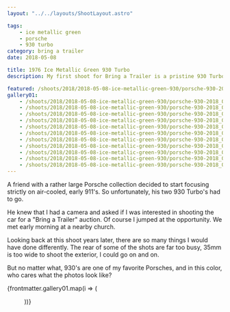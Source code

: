 ```yaml
---
layout: "../../layouts/ShootLayout.astro"

tags:
    - ice metallic green
    - porsche
    - 930 turbo
category: bring a trailer
date: 2018-05-08

title: 1976 Ice Metallic Green 930 Turbo
description: My first shoot for Bring a Trailer is a pristine 930 Turbo.

featured: /shoots/2018/2018-05-08-ice-metallic-green-930/porsche-930-2018_006.jpeg
gallery01:
    - /shoots/2018/2018-05-08-ice-metallic-green-930/porsche-930-2018_001.jpeg
    - /shoots/2018/2018-05-08-ice-metallic-green-930/porsche-930-2018_002.jpeg
    - /shoots/2018/2018-05-08-ice-metallic-green-930/porsche-930-2018_003.jpeg
    - /shoots/2018/2018-05-08-ice-metallic-green-930/porsche-930-2018_004.jpeg
    - /shoots/2018/2018-05-08-ice-metallic-green-930/porsche-930-2018_005.jpeg
    - /shoots/2018/2018-05-08-ice-metallic-green-930/porsche-930-2018_006.jpeg
    - /shoots/2018/2018-05-08-ice-metallic-green-930/porsche-930-2018_007.jpeg
    - /shoots/2018/2018-05-08-ice-metallic-green-930/porsche-930-2018_008.jpeg
    - /shoots/2018/2018-05-08-ice-metallic-green-930/porsche-930-2018_009.jpeg
    - /shoots/2018/2018-05-08-ice-metallic-green-930/porsche-930-2018_010.jpeg
    - /shoots/2018/2018-05-08-ice-metallic-green-930/porsche-930-2018_011.jpeg
---
```



A friend with a rather large Porsche collection decided to start focusing strictly on air-cooled, early 911's. So unfortunately, his two 930 Turbo's had to go.

He knew that I had a camera and asked if I was interested in shooting the car for a "Bring a Trailer" auction. Of course I jumped at the opportunity. We met early morning at a nearby church.

Looking back at this shoot years later, there are so many things I would have done differently. The rear of some of the shots are far too busy, 35mm is too wide to shoot the exterior, I could go on and on.

But no matter what, 930's are one of my favorite Porsches, and in this color, who cares what the photos look like?

{frontmatter.gallery01.map(i => (<Figure src={i} />))}
